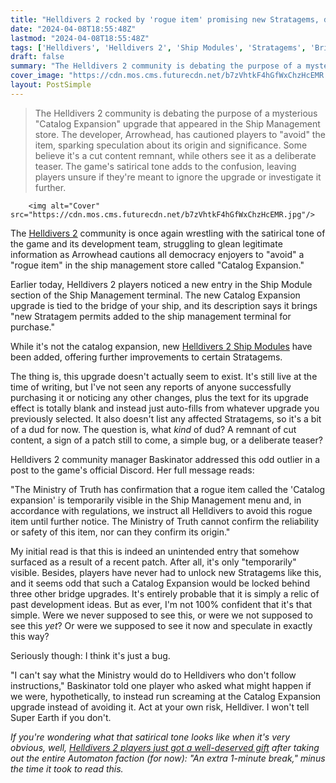```yaml
---
title: "Helldivers 2 rocked by 'rogue item' promising new Stratagems, dev tells players to avoid 'Catalog Expansion' upgrade or who knows what could happen"
date: "2024-04-08T18:55:48Z"
lastmod: "2024-04-08T18:55:48Z"
tags: ['Helldivers', 'Helldivers 2', 'Ship Modules', 'Stratagems', 'Bridge Upgrades', 'Ministry of Truth', 'Satirical Tone', 'Arrowhead']
draft: false
summary: "The Helldivers 2 community is debating the purpose of a mysterious 'Catalog Expansion' upgrade that appeared in the Ship Management store. The developer, Arrowhead, has cautioned players to 'avoid' the item, sparking speculation about its origin and significance. Some believe it's a cut content remnant, while others see it as a deliberate teaser. The game's satirical tone adds to the confusion, leaving players unsure if they're meant to ignore the upgrade or investigate it further."
cover_image: "https://cdn.mos.cms.futurecdn.net/b7zVhtkF4hGfWxChzHcEMR.jpg" 
layout: PostSimple
---
```

> The Helldivers 2 community is debating the purpose of a mysterious "Catalog Expansion" upgrade that appeared in the Ship Management store. The developer, Arrowhead, has cautioned players to "avoid" the item, sparking speculation about its origin and significance. Some believe it's a cut content remnant, while others see it as a deliberate teaser. The game's satirical tone adds to the confusion, leaving players unsure if they're meant to ignore the upgrade or investigate it further.


        <img alt="Cover" src="https://cdn.mos.cms.futurecdn.net/b7zVhtkF4hGfWxChzHcEMR.jpg"/>
        
The [<u>Helldivers 2</u>](https://www.gamesradar.com/helldivers-2-guide/) community is once again wrestling with the satirical tone of the game and its development team, struggling to glean legitimate information as Arrowhead cautions all democracy enjoyers to "avoid" a "rogue item" in the ship management store called "Catalog Expansion."

Earlier today, Helldivers 2 players noticed a new entry in the Ship Module section of the Ship Management terminal. The new Catalog Expansion upgrade is tied to the bridge of your ship, and its description says it brings "new Stratagem permits added to the ship management terminal for purchase."



While it's not the catalog expansion, new [Helldivers 2 Ship Modules](https://www.gamesradar.com/helldivers-2-ship-modules/) have been added, offering further improvements to certain Stratagems.

The thing is, this upgrade doesn't actually seem to exist. It's still live at the time of writing, but I've not seen any reports of anyone successfully purchasing it or noticing any other changes, plus the text for its upgrade effect is totally blank and instead just auto-fills from whatever upgrade you previously selected. It also doesn't list any affected Stratagems, so it's a bit of a dud for now. The question is, what *kind* of dud? A remnant of cut content, a sign of a patch still to come, a simple bug, or a deliberate teaser? 

Helldivers 2 community manager Baskinator addressed this odd outlier in a post to the game's official Discord. Her full message reads: 

"The Ministry of Truth has confirmation that a rogue item called the 'Catalog expansion' is temporarily visible in the Ship Management menu and, in accordance with regulations, we instruct all Helldivers to avoid this rogue item until further notice. The Ministry of Truth cannot confirm the reliability or safety of this item, nor can they confirm its origin."

My initial read is that this is indeed an unintended entry that somehow surfaced as a result of a recent patch. After all, it's only "temporarily" visible. Besides, players have never had to unlock new Stratagems like this, and it seems odd that such a Catalog Expansion would be locked behind three other bridge upgrades. It's entirely probable that it is simply a relic of past development ideas. But as ever, I'm not 100% confident that it's that simple. Were we never supposed to see this, or were we not supposed to see this *yet*? Or were we supposed to see it now and speculate in exactly this way? 

Seriously though: I think it's just a bug. 

"I can't say what the Ministry would do to Helldivers who don't follow instructions," Baskinator told one player who asked what might happen if we were, hypothetically, to instead run screaming at the Catalog Expansion upgrade instead of avoiding it. Act at your own risk, Helldiver. I won't tell Super Earth if you don't. 

*If you're wondering what that satirical tone looks like when it's very obvious, well, *[<u><em>Helldivers 2 players just got a well-deserved gift</em></u>](https://www.gamesradar.com/helldivers-2-players-get-a-well-deserved-gift-after-taking-out-the-entire-automaton-faction-for-now-an-extra-1-minute-break-minus-the-time-it-took-to-read-this/)* after taking out the entire Automaton faction (for now): "An extra 1-minute break," minus the time it took to read this.*
        